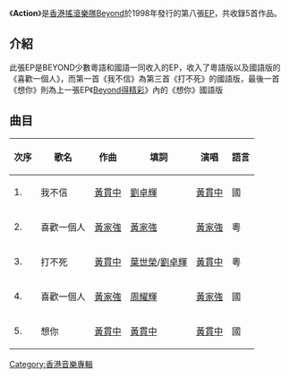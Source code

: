 {{unreferenced|time=2015-01-09T16:38:11+00:00}}
{{for|[[B'z|B'z]]的第十六张专辑|ACTION}}
{{Album infobox | <!-- See Wikipedia:WikiProject_Albums -->
|  Name        = Action
|  Type        = EP
|  Artist      = [[Beyond|Beyond]]
|  Cover       = 
|  Background  = 
|  Released    = 1998年7月
|  Recorded    = 
|  Genre       = [[粵語流行音樂|粵語流行音樂]]
|  Label       = [[滾石唱片|滾石唱片]]
|  Last album  = [[BEYOND得精彩|Beyond得精彩]]<br/>（1996年6月）
|  This album  = '''Action'''<br/>（1998年7月）
|  Next album  = [[Together_(Beyond_EP)|Together]]<br/>（2003年4月）
}}
《'''Action'''》是[[香港|香港]][[搖滾樂隊|搖滾樂隊]][[Beyond|Beyond]]於1998年發行的第八張[[EP|EP]]，共收錄5首作品。

== 介紹 ==
此張EP是BEYOND少數粵語和國語一同收入的EP，收入了粵語版以及國語版的《喜歡一個人》，而第一首《我不信》為第三首《打不死》的國語版，最後一首《想你》則為上一張EP《[[Beyond得精彩|Beyond得精彩]]》內的《想你》國語版

== 曲目 ==
{| class="wikitable"
|-
!次序
!歌名
!作曲
!填詞
!演唱
!語言
|-
| 1. || 我不信|| [[黃貫中|黃貫中]] || [[劉卓輝|劉卓輝]] || [[黃貫中|黃貫中]] || 國
|-
| 2. || 喜歡一個人 || [[黃家強|黃家強]] || [[黃家強|黃家強]] || [[黃家強|黃家強]] || 粵 
|-
| 3. || 打不死 || [[黃貫中|黃貫中]] || [[葉世榮|葉世榮]]/[[劉卓輝|劉卓輝]] || [[黃貫中|黃貫中]] || 粵 
|-
| 4. || 喜歡一個人 || [[黃家強|黃家強]] || [[周耀輝|周耀輝]] || [[黃家強|黃家強]] || 國
|-
| 5. || 想你 || [[黃貫中|黃貫中]] || [[黃貫中|黃貫中]] || [[黃貫中|黃貫中]] || 國
|}

{{Beyond}}
[[Category:香港音樂專輯|Category:香港音樂專輯]]
{{album-stub}}